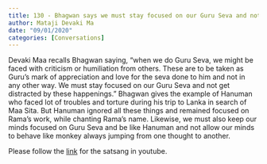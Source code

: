 ```yaml
---
title: 130 - Bhagwan says we must stay focused on our Guru Seva and not get distracted by criticism or humiliation from others
author: Mataji Devaki Ma
date: "09/01/2020"
categories: [Conversations]
---
```

Devaki Maa recalls Bhagwan saying, "when we do Guru Seva, we might be faced with criticism or humiliation from others. These are to be taken as Guru's mark of appreciation and love for the seva done to him and not in any other way.
We must stay focused on our Guru Seva and not get distracted by these happenings."
Bhagwan gives the example of Hanuman who faced lot of troubles and torture during his trip to Lanka in search of Maa Sita. But Hanuman ignored all these things and remained focused on Rama's work, while chanting Rama's name.
Likewise, we must also keep our minds focused on Guru Seva and be like Hanuman and not allow our minds to behave like monkey always jumping from one thought to another.
 
Please follow the [link](https://youtu.be/uRIMy79UvbE?si=XekfyfeAL04tsSzp) for the satsang in youtube.
